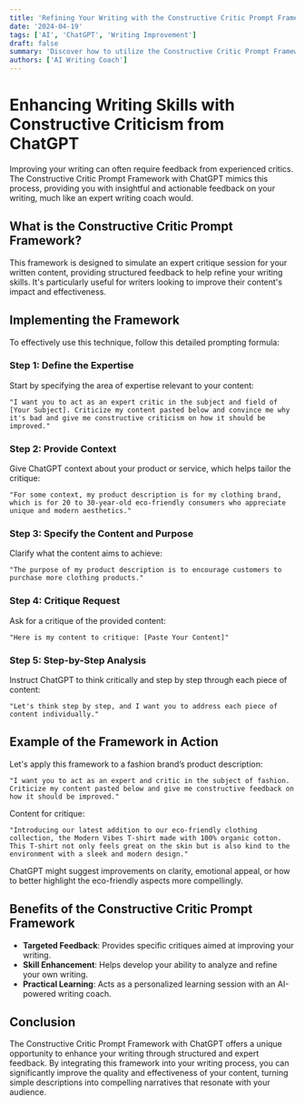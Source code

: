 ```yaml
---
title: 'Refining Your Writing with the Constructive Critic Prompt Framework in ChatGPT'
date: '2024-04-19'
tags: ['AI', 'ChatGPT', 'Writing Improvement']
draft: false
summary: 'Discover how to utilize the Constructive Critic Prompt Framework with ChatGPT to get expert feedback on your writing, enhancing your skills and refining your content.'
authors: ['AI Writing Coach']
---
```


# Enhancing Writing Skills with Constructive Criticism from ChatGPT

Improving your writing can often require feedback from experienced critics. The Constructive Critic Prompt Framework with ChatGPT mimics this process, providing you with insightful and actionable feedback on your writing, much like an expert writing coach would.

## What is the Constructive Critic Prompt Framework?

This framework is designed to simulate an expert critique session for your written content, providing structured feedback to help refine your writing skills. It's particularly useful for writers looking to improve their content's impact and effectiveness.

## Implementing the Framework

To effectively use this technique, follow this detailed prompting formula:

### Step 1: Define the Expertise

Start by specifying the area of expertise relevant to your content:

```plaintext
"I want you to act as an expert critic in the subject and field of [Your Subject]. Criticize my content pasted below and convince me why it's bad and give me constructive criticism on how it should be improved."
```

### Step 2: Provide Context

Give ChatGPT context about your product or service, which helps tailor the critique:

```plaintext
"For some context, my product description is for my clothing brand, which is for 20 to 30-year-old eco-friendly consumers who appreciate unique and modern aesthetics."
```

### Step 3: Specify the Content and Purpose

Clarify what the content aims to achieve:

```plaintext
"The purpose of my product description is to encourage customers to purchase more clothing products."
```

### Step 4: Critique Request

Ask for a critique of the provided content:

```plaintext
"Here is my content to critique: [Paste Your Content]"
```

### Step 5: Step-by-Step Analysis

Instruct ChatGPT to think critically and step by step through each piece of content:

```plaintext
"Let's think step by step, and I want you to address each piece of content individually."
```

## Example of the Framework in Action

Let's apply this framework to a fashion brand’s product description:

```plaintext
"I want you to act as an expert and critic in the subject of fashion. Criticize my content pasted below and give me constructive feedback on how it should be improved."
```

Content for critique:

```plaintext
"Introducing our latest addition to our eco-friendly clothing collection, the Modern Vibes T-shirt made with 100% organic cotton. This T-shirt not only feels great on the skin but is also kind to the environment with a sleek and modern design."
```

ChatGPT might suggest improvements on clarity, emotional appeal, or how to better highlight the eco-friendly aspects more compellingly.

## Benefits of the Constructive Critic Prompt Framework

- **Targeted Feedback**: Provides specific critiques aimed at improving your writing.
- **Skill Enhancement**: Helps develop your ability to analyze and refine your own writing.
- **Practical Learning**: Acts as a personalized learning session with an AI-powered writing coach.

## Conclusion

The Constructive Critic Prompt Framework with ChatGPT offers a unique opportunity to enhance your writing through structured and expert feedback. By integrating this framework into your writing process, you can significantly improve the quality and effectiveness of your content, turning simple descriptions into compelling narratives that resonate with your audience.
